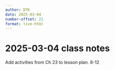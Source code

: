```yaml
---
author: DTK
date: 2025-03-04
number-offset: 21
format: live-html
---
```


# 2025-03-04 class notes


Add activities from Ch 23 to lesson plan. 8-12
